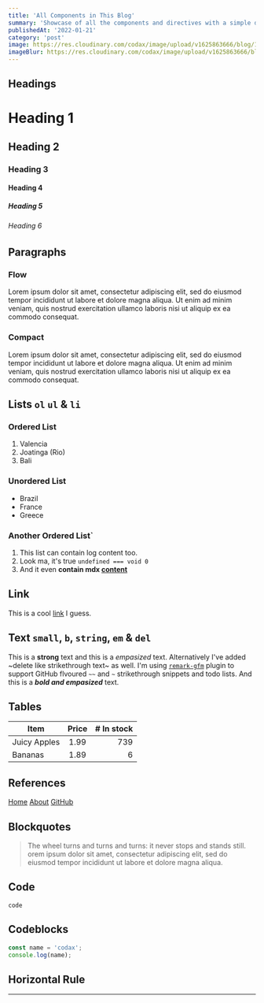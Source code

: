```yaml
---
title: 'All Components in This Blog'
summary: 'Showcase of all the components and directives with a simple design system based on RadixUI colors and primitives.'
publishedAt: '2022-01-21'
category: 'post'
image: https://res.cloudinary.com/codax/image/upload/v1625863666/blog/1/cover_.png
imageBlur: https://res.cloudinary.com/codax/image/upload/v1625863666/blog/1/cover_blur.jpg
---
```


## Headings

# Heading 1

## Heading 2

### Heading 3

#### Heading 4

##### Heading 5

###### Heading 6

## Paragraphs

### Flow

Lorem ipsum dolor sit amet, consectetur adipiscing elit, sed do eiusmod tempor incididunt ut labore et dolore magna aliqua. Ut enim ad minim veniam, quis nostrud exercitation ullamco laboris nisi ut aliquip ex ea commodo consequat.

### Compact

Lorem ipsum dolor sit amet, consectetur adipiscing elit, sed do eiusmod tempor incididunt ut labore et dolore magna aliqua. Ut enim ad minim veniam, quis nostrud exercitation ullamco laboris nisi ut aliquip ex ea commodo consequat.

## Lists `ol` `ul` & `li`

### Ordered List

1. Valencia
2. Joatinga (Rio)
3. Bali

### Unordered List

- Brazil
- France
- Greece

### Another Ordered List`

1. This list can contain log content too.
2. Look ma, it's true `undefined === void 0`
3. And it even **contain mdx [content](/)**

## Link

This is a cool [link](/) I guess.

## Text `small`, `b`, `string`, `em` & `del`

This is a **strong** text and this is a _empasized_ text. Alternatively I've added ~delete like strikethrough text~ as well. I'm using [`remark-gfm`](https://github.com/) plugin to support GitHub flvoured `~~` and `~` strikethrough snippets and todo lists.
And this is a **_bold and empasized_** text.

## Tables

| Item         | Price | # In stock |
| ------------ | :---: | ---------: |
| Juicy Apples | 1.99  |        739 |
| Bananas      | 1.89  |          6 |

## References

[Home][home link]
[About][1]
[GitHub]

[home link]: /
[1]: /about
[github]: https://github.com/codingcodax

## Blockquotes

> The wheel turns and turns and turns: it never stops and stands still. orem ipsum dolor sit amet, consectetur adipiscing elit, sed do eiusmod tempor incididunt ut labore et dolore magna aliqua.

## Code

`code`

## Codeblocks

```javascript
const name = 'codax';
console.log(name);
```

## Horizontal Rule

---
